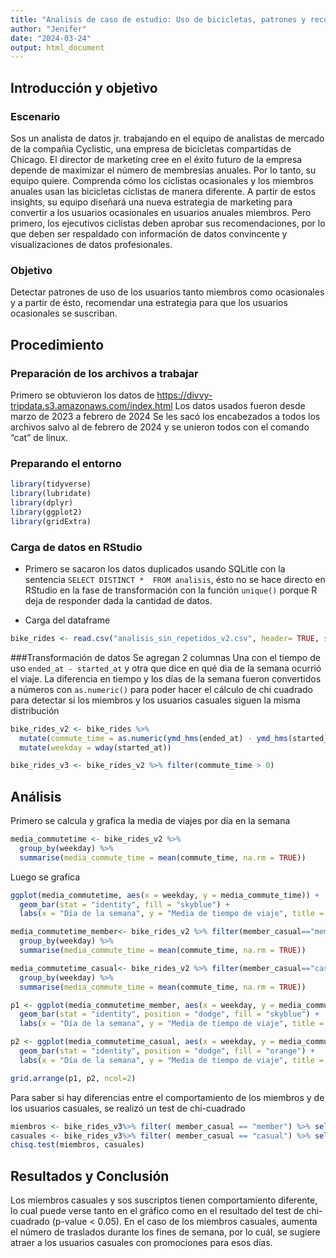 ```yaml
---
title: "Analisis de caso de estudio: Uso de bicicletas, patrones y recomendaciones"
author: "Jenifer"
date: "2024-03-24"
output: html_document
---
```


## Introducción y objetivo

### Escenario

Sos un analista de datos jr. trabajando en el equipo de analistas de mercado de la compañia Cyclistic, una empresa de bicicletas compartidas de Chicago. El director de marketing cree en el éxito futuro de la empresa depende de maximizar el número de membresías anuales. Por lo tanto, su equipo quiere. Comprenda cómo los ciclistas ocasionales y los miembros anuales usan las bicicletas ciclistas de manera diferente. A partir de estos insights, su equipo diseñará una nueva estrategia de marketing para convertir a los usuarios ocasionales en usuarios anuales miembros. Pero primero, los ejecutivos ciclistas deben aprobar sus recomendaciones, por lo que deben ser respaldado con información de datos convincente y visualizaciones de datos profesionales.

### Objetivo

Detectar patrones de uso de los usuarios tanto miembros como ocasionales y a partir de ésto, recomendar una estrategia para que los usuarios ocasionales se suscriban.

## Procedimiento

### Preparación de los archivos a trabajar

Primero se obtuvieron los datos de <https://divvy-tripdata.s3.amazonaws.com/index.html> Los datos usados fueron desde marzo de 2023 a febrero de 2024 Se les sacó los encabezados a todos los archivos salvo al de febrero de 2024 y se unieron todos con el comando "cat" de linux.

### Preparando el entorno

```r
library(tidyverse)
library(lubridate)
library(dplyr)
library(ggplot2)
library(gridExtra)
```

### Carga de datos en RStudio

-   Primero se sacaron los datos duplicados usando SQLitle con la sentencia `SELECT DISTINCT *  FROM analisis`, ésto no se hace directo en RStudio en la fase de transformación con la función `unique()` porque R deja de responder dada la cantidad de datos.

-   Carga del dataframe

```r
bike_rides <- read.csv("analisis_sin_repetidos_v2.csv", header= TRUE, sep="|")
```

###Transformación de datos Se agregan 2 columnas Una con el tiempo de uso `ended_at - started_at` y otra que dice en qué dia de la semana ocurrió el viaje. La diferencia en tiempo y los días de la semana fueron convertidos a números con `as.numeric()` para poder hacer el cálculo de chi cuadrado para detectar si los miembros y los usuarios casuales siguen la misma distribución

```r
bike_rides_v2 <- bike_rides %>% 
  mutate(commute_time = as.numeric(ymd_hms(ended_at) - ymd_hms(started_at))) %>%
  mutate(weekday = wday(started_at))

bike_rides_v3 <- bike_rides_v2 %>% filter(commute_time > 0)
```

## Análisis

Primero se calcula y grafica la media de viajes por día en la semana

```r
media_commutetime <- bike_rides_v2 %>%
  group_by(weekday) %>%
  summarise(media_commute_time = mean(commute_time, na.rm = TRUE))
```

Luego se grafica

```r
ggplot(media_commutetime, aes(x = weekday, y = media_commute_time)) +
  geom_bar(stat = "identity", fill = "skyblue") +
  labs(x = "Día de la semana", y = "Media de tiempo de viaje", title = "Media de tiempo de viaje por día de la semana")
```

```r

media_commutetime_member<- bike_rides_v2 %>% filter(member_casual=="member") %>%
  group_by(weekday) %>%
  summarise(media_commute_time = mean(commute_time, na.rm = TRUE))

media_commutetime_casual<- bike_rides_v2 %>% filter(member_casual=="casual") %>%
  group_by(weekday) %>%
  summarise(media_commute_time = mean(commute_time, na.rm = TRUE))

p1 <- ggplot(media_commutetime_member, aes(x = weekday, y = media_commute_time)) +
  geom_bar(stat = "identity", position = "dodge", fill = "skyblue") +
  labs(x = "Día de la semana", y = "Media de tiempo de viaje", title = "Media de tiempo de viaje por día de la semana de miembros")

p2 <- ggplot(media_commutetime_casual, aes(x = weekday, y = media_commute_time)) +
  geom_bar(stat = "identity", position = "dodge", fill = "orange") +
  labs(x = "Día de la semana", y = "Media de tiempo de viaje", title = "Media de tiempo de viaje por día de la semana de miembros")

grid.arrange(p1, p2, ncol=2)
```

Para saber si hay diferencias entre el comportamiento de los miembros y de los usuarios casuales, se realizó un test de chi-cuadrado

```r
miembros <- bike_rides_v3%>% filter( member_casual == "member") %>% select(weekday, commute_time)
casuales <- bike_rides_v3%>% filter( member_casual == "casual") %>% select(weekday, commute_time)
chisq.test(miembros, casuales)
```

## Resultados y Conclusión

Los miembros casuales y sos suscriptos tienen comportamiento diferente, lo cual puede verse tanto en el gráfico como en el resultado del test de chi-cuadrado (p-value \< 0.05). En el caso de los miembros casuales, aumenta el número de traslados durante los fines de semana, por lo cuál, se sugiere atraer a los usuarios casuales con promociones para esos días.
